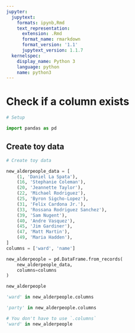 ```yaml
---
jupyter:
  jupytext:
    formats: ipynb,Rmd
    text_representation:
      extension: .Rmd
      format_name: rmarkdown
      format_version: '1.1'
      jupytext_version: 1.1.7
  kernelspec:
    display_name: Python 3
    language: python
    name: python3
---
```


# Check if a column exists

```python
# Setup

import pandas as pd
```

## Create toy data

```python
# Create toy data

new_alderpeople_data = [
    (1, 'Daniel La Spata'),
    (16, 'Stephanie Coleman'),    
    (20, 'Jeannette Taylor'),
    (22, 'Michael Rodriguez'),
    (25, 'Byron Sigcho-Lopez'),
    (31, 'Felix Cardona Jr.'),
    (33, 'Rossana Rodriguez Sanchez'),
    (39, 'Sam Nugent'),
    (40, 'Andre Vasquez'),
    (45, 'Jim Gardiner'),
    (47, 'Matt Martin'),
    (49, 'Maria Hadden'),
]
columns = ['ward', 'name']

new_alderpeople = pd.DataFrame.from_records(
    new_alderpeople_data,
    columns=columns
)

new_alderpeople
```

```python
'ward' in new_alderpeople.columns
```

```python
'party' in new_alderpeople.columns
```

```python
# You don't have to use `.columns`
'ward' in new_alderpeople
```

```python

```
